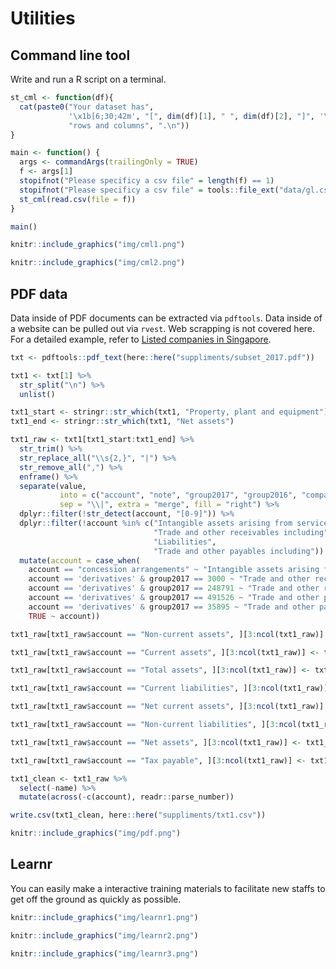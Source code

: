 # Utilities


## Command line tool

Write and run a R script on a terminal. 


```r
st_cml <- function(df){
  cat(paste0("Your dataset has", 
             '\x1b[6;30;42m', "[", dim(df)[1], " ", dim(df)[2], "]", '\x1b[0m',
             "rows and columns", ".\n"))
}

main <- function() {
  args <- commandArgs(trailingOnly = TRUE)
  f <- args[1]
  stopifnot("Please specificy a csv file" = length(f) == 1)
  stopifnot("Please specificy a csv file" = tools::file_ext("data/gl.csv") == "csv")
  st_cml(read.csv(file = f))
}

main()
```


```r
knitr::include_graphics("img/cml1.png")
```


```r
knitr::include_graphics("img/cml2.png")
```


## PDF data

Data inside of PDF documents can be extracted via `pdftools`. Data inside of a website can be pulled out via `rvest`. Web scrapping is not covered here. For a detailed example, refer to [Listed companies in Singapore](https://rpubs.com/Stewartli/518397). 


```r
txt <- pdftools::pdf_text(here::here("suppliments/subset_2017.pdf"))

txt1 <- txt[1] %>% 
  str_split("\n") %>% 
  unlist()
```


```r
txt1_start <- stringr::str_which(txt1, "Property, plant and equipment")
txt1_end <- stringr::str_which(txt1, "Net assets")

txt1_raw <- txt1[txt1_start:txt1_end] %>% 
  str_trim() %>% 
  str_replace_all("\\s{2,}", "|") %>%                                     
  str_remove_all(",") %>% 
  enframe() %>% 
  separate(value, 
           into = c("account", "note", "group2017", "group2016", "company2017", "company2016"), 
           sep = "\\|", extra = "merge", fill = "right") %>% 
  dplyr::filter(!str_detect(account, "[0-9]")) %>% 
  dplyr::filter(!account %in% c("Intangible assets arising from service", 
                                "Trade and other receivables including", 
                                "Liabilities", 
                                "Trade and other payables including")) %>% 
  mutate(account = case_when(
    account == "concession arrangements" ~ "Intangible assets arising from service concession arrangements", 
    account == 'derivatives' & group2017 == 3000 ~ "Trade and other receivables including derivatives", 
    account == 'derivatives' & group2017 == 248791 ~ "Trade and other receivables including derivatives", 
    account == 'derivatives' & group2017 == 491526 ~ "Trade and other payables including derivatives", 
    account == 'derivatives' & group2017 == 35895 ~ "Trade and other payables including derivatives", 
    TRUE ~ account)) 
```


```r
txt1_raw[txt1_raw$account == "Non-current assets", ][3:ncol(txt1_raw)] <- txt1_raw[txt1_raw$account == "Non-current assets", ][2:(ncol(txt1_raw)-1)]

txt1_raw[txt1_raw$account == "Current assets", ][3:ncol(txt1_raw)] <- txt1_raw[txt1_raw$account == "Current assets", ][2:(ncol(txt1_raw)-1)]

txt1_raw[txt1_raw$account == "Total assets", ][3:ncol(txt1_raw)] <- txt1_raw[txt1_raw$account == "Total assets", ][2:(ncol(txt1_raw)-1)]

txt1_raw[txt1_raw$account == "Current liabilities", ][3:ncol(txt1_raw)] <- txt1_raw[txt1_raw$account == "Current liabilities", ][2:(ncol(txt1_raw)-1)]

txt1_raw[txt1_raw$account == "Net current assets", ][3:ncol(txt1_raw)] <- txt1_raw[txt1_raw$account == "Net current assets", ][2:(ncol(txt1_raw)-1)]

txt1_raw[txt1_raw$account == "Non-current liabilities", ][3:ncol(txt1_raw)] <- txt1_raw[txt1_raw$account == "Non-current liabilities", ][2:(ncol(txt1_raw)-1)]

txt1_raw[txt1_raw$account == "Net assets", ][3:ncol(txt1_raw)] <- txt1_raw[txt1_raw$account == "Net assets", ][2:(ncol(txt1_raw)-1)]

txt1_raw[txt1_raw$account == "Tax payable", ][3:ncol(txt1_raw)] <- txt1_raw[txt1_raw$account == "Tax payable", ][2:(ncol(txt1_raw)-1)]
```


```r
txt1_clean <- txt1_raw %>% 
  select(-name) %>% 
  mutate(across(-c(account), readr::parse_number))

write.csv(txt1_clean, here::here("suppliments/txt1.csv"))
```


```r
knitr::include_graphics("img/pdf.png")
```


## Learnr

You can easily make a interactive training materials to facilitate new staffs to get off the ground as quickly as possible.


```r
knitr::include_graphics("img/learnr1.png")
```


```r
knitr::include_graphics("img/learnr2.png")
```


```r
knitr::include_graphics("img/learnr3.png")
```


















